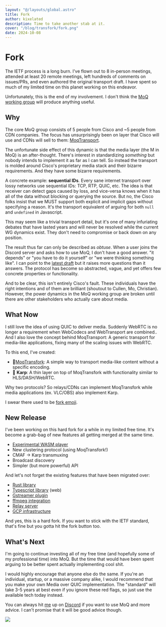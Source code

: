 ```yaml
---
layout: "@/layouts/global.astro"
title: Fork
author: kixelated
description: Time to take another stab at it.
cover: "/blog/transfork/fork.png"
date: 2024-10-08
---
```


# Fork

The IETF process is a long burn.
I've flown out to 8 in-person meetings, attended at least 20 remote meetings, left hundreds of comments on issues/PRs, and even authored the original transport draft.
I have spent so much of my limited time on this planet working on this endeavor.

Unfortunately, this is the end of my involvement.
I don't think the [MoQ working group](https://datatracker.ietf.org/group/moq/about/) will produce anything useful.

## Why

The core MoQ group consists of 5 people from Cisco and ~5 people from CDN companies.
The focus has unsurprisingly been on layer that Cisco will use and CDNs will sell to them: [MoqTransport](https://datatracker.ietf.org/doc/draft-ietf-moq-transport/).

The unfortunate side effect of this dynamic is that the media layer (the M in MoQ) is an after-thought.
There's interest in standardizing _something_ but nobody intends to implement it as far as I can tell.
So instead the transport is molded around Cisco's proprietary media stack and their bizarre requirements.
And they have some bizarre requirements.

A concrete example: **sequential IDs**.
Every sane internet transport over lossy networks use sequential IDs: TCP, RTP, QUIC, etc.
The idea is that receiver can detect gaps caused by loss, and vice-versa knows when it has all of the data without blocking or querying the source.
But no, the Cisco folks insist that we MUST support both explicit and implicit gaps without specifying a reason.
It's the transport equivalent of arguing for both `null` and `undefined` in Javascript.

This may seem like a trivial transport detail, but it's one of many infuriating debates that have lasted years and will never be resolved while the current WG dynamics exist.
They don't need to compromise or back down on any position.

The result thus far can only be described as _obtuse_.
When a user joins the Discord server and asks how to use MoQ, I don't have a good answer.
"it depends" or "you have to do it yourself" or "we were thinking something like".
I can point to the [latest draft](https://www.ietf.org/archive/id/draft-ietf-moq-transport-06.html) but it raises more questions than it answers.
The protocol has become so abstracted, vague, and yet offers few concrete properties or functionality.

And to be clear, this isn't entirely Cisco's fault.
These individuals have the right intentions and of them are brilliant (shoutout to Cullen, Mo, Christian).
However, the power dynamics in the MoQ working group are broken until there are other stakeholders who actually care about media.

## What Now

I still love the idea of using QUIC to deliver media.
Suddenly WebRTC is no longer a requirement when WebCodecs and WebTransport are combined..
And I also love the concept behind MoqTransport:
A generic transport for media-like applications, fixing many of the scaling issues with WebRTC.

To this end, I've created:

-   🍴[MoqTransfork](https://datatracker.ietf.org/doc/draft-lcurley-moq-transfork/): A simple way to transport media-like content without a specific encoding.
-   🎏 **Karp**: A thin layer on top of MoqTransfork with functionality similar to HLS/DASH/WebRTC.

Why two protocols?
So relays/CDNs can implement MoqTransfork while media applications (ex. VLC/OBS) also implement Karp.

I swear there used to be [fork emoji](https://www.reddit.com/r/MandelaEffect/comments/16eq2nx/fork_emoji/).

## New Release

I've been working on this hard fork for a while in my limited free time.
It's become a grab-bag of new features all getting merged at the same time.

-   [Experimental WASM player](https://github.com/kixelated/moq-wasm)
-   New clustering protocol (using MoqTransfork!)
-   CMAF -> Karp transmuxing
-   Broadcast discovery
-   Simpler (but more powerful) API

And let's not forget the existing features that have been migrated over:

-   [Rust library](https://github.com/kixelated/moq-rs)
-   [Typescript library](https://github.com/kixelated/moq-js) (web)
-   [Gstreamer plugin](https://github.com/kixelated/moq-gst)
-   [ffmpeg integration](https://github.com/kixelated/moq-rs/tree/main/moq-pub)
-   [Relay server](https://github.com/kixelated/moq-rs/tree/main/moq-relay)
-   [GCP infrastructure](https://github.com/kixelated/quic.video/tree/main/infra)

And yes, this is a hard fork.
If you want to stick with the IETF standard, that's fine but you gotta hit the fork button too.

## What's Next

I'm going to continue investing all of my free time (and hopefully some of my professional time) into MoQ.
But the time that would have been spent arguing to be better spent actually implementing cool shit.

I would highly encourage that anyone else do the same.
If you're an individual, startup, or a massive company alike, I would recommend that you make your own Media over QUIC implementation.
The "standard" will take 3-5 years at best even if you ignore these red flags, so just use the available tech today instead.

You can always hit [me](https://github.com/kixelated) up on [Discord](https://discord.gg/FCYF3p99mr) if you want to use MoQ and more advice.
I can't promise that it will be good advice though.

<img src="/blog/kixelCat.png" class="inline w-16" />
